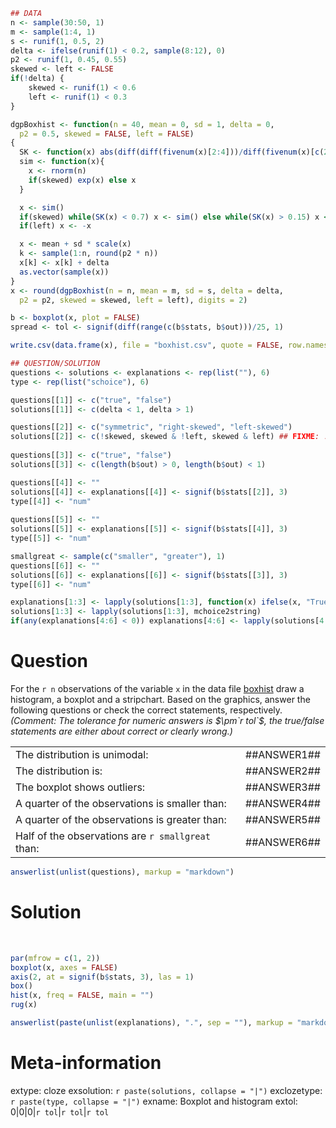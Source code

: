 ```r
## DATA
n <- sample(30:50, 1)
m <- sample(1:4, 1)
s <- runif(1, 0.5, 2)
delta <- ifelse(runif(1) < 0.2, sample(8:12), 0)
p2 <- runif(1, 0.45, 0.55)
skewed <- left <- FALSE
if(!delta) {
    skewed <- runif(1) < 0.6
    left <- runif(1) < 0.3
}

dgpBoxhist <- function(n = 40, mean = 0, sd = 1, delta = 0,
  p2 = 0.5, skewed = FALSE, left = FALSE)
{
  SK <- function(x) abs(diff(diff(fivenum(x)[2:4]))/diff(fivenum(x)[c(2, 4)]))
  sim <- function(x){
    x <- rnorm(n)
    if(skewed) exp(x) else x
  }

  x <- sim()
  if(skewed) while(SK(x) < 0.7) x <- sim() else while(SK(x) > 0.15) x <- sim()
  if(left) x <- -x

  x <- mean + sd * scale(x)
  k <- sample(1:n, round(p2 * n))
  x[k] <- x[k] + delta
  as.vector(sample(x))
}
x <- round(dgpBoxhist(n = n, mean = m, sd = s, delta = delta, 
  p2 = p2, skewed = skewed, left = left), digits = 2)

b <- boxplot(x, plot = FALSE)
spread <- tol <- signif(diff(range(c(b$stats, b$out)))/25, 1)

write.csv(data.frame(x), file = "boxhist.csv", quote = FALSE, row.names = FALSE)

## QUESTION/SOLUTION
questions <- solutions <- explanations <- rep(list(""), 6)
type <- rep(list("schoice"), 6)

questions[[1]] <- c("true", "false")
solutions[[1]] <- c(delta < 1, delta > 1)

questions[[2]] <- c("symmetric", "right-skewed", "left-skewed")
solutions[[2]] <- c(!skewed, skewed & !left, skewed & left) ## FIXME: !skewed -> !skewed | delta ?
    
questions[[3]] <- c("true", "false")
solutions[[3]] <- c(length(b$out) > 0, length(b$out) < 1)

questions[[4]] <- ""
solutions[[4]] <- explanations[[4]] <- signif(b$stats[[2]], 3)
type[[4]] <- "num"
    
questions[[5]] <- ""
solutions[[5]] <- explanations[[5]] <- signif(b$stats[[4]], 3)
type[[5]] <- "num"

smallgreat <- sample(c("smaller", "greater"), 1)
questions[[6]] <- ""
solutions[[6]] <- explanations[[6]] <- signif(b$stats[[3]], 3)
type[[6]] <- "num"

explanations[1:3] <- lapply(solutions[1:3], function(x) ifelse(x, "True", "False"))
solutions[1:3] <- lapply(solutions[1:3], mchoice2string)
if(any(explanations[4:6] < 0)) explanations[4:6] <- lapply(solutions[4:6], function(x) paste("$", x, "$", sep = ""))
```


Question
========
For the `r n` observations of the variable `x` in the data file
[boxhist](boxhist.csv) draw a histogram, a boxplot and a stripchart.
Based on the graphics, answer the following questions or check the correct
statements, respectively. _(Comment: The tolerance for numeric answers is
$\pm`r tol`$, the true/false statements are either about correct or clearly wrong.)_

|                                                   |                 |
|:--------------------------------------------------|:----------------|
| The distribution is unimodal: 		    | \#\#ANSWER1\#\# |
| The distribution is:  			    | \#\#ANSWER2\#\# |
| The boxplot shows outliers:			    | \#\#ANSWER3\#\# |
| A quarter of the observations is smaller than:    | \#\#ANSWER4\#\# |
| A quarter of the observations is greater than:    | \#\#ANSWER5\#\# |
| Half of the observations are `r smallgreat` than: | \#\#ANSWER6\#\# |

```r
answerlist(unlist(questions), markup = "markdown")
```


Solution
========
\
```r
par(mfrow = c(1, 2))
boxplot(x, axes = FALSE)
axis(2, at = signif(b$stats, 3), las = 1)
box()
hist(x, freq = FALSE, main = "")
rug(x)
```

```r
answerlist(paste(unlist(explanations), ".", sep = ""), markup = "markdown")
```


Meta-information
================
extype: cloze
exsolution: `r paste(solutions, collapse = "|")`
exclozetype: `r paste(type, collapse = "|")`
exname: Boxplot and histogram
extol: 0|0|0|`r tol`|`r tol`|`r tol`
